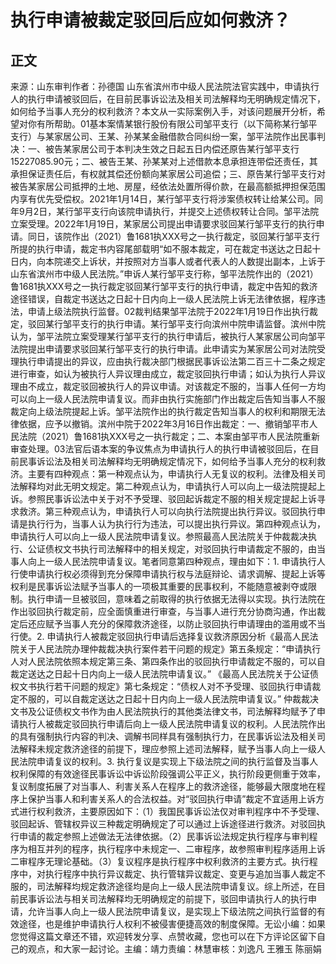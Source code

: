 # 执行申请被裁定驳回后应如何救济？
## 正文
来源：山东审判作者：孙德国 山东省滨州市中级人民法院法官实践中，申请执行人的执行申请被驳回后，在目前民事诉讼法及相关司法解释均无明确规定情况下，如何给予当事人充分的权利救济？本文从一实际案例入手，对该问题展开分析，希望对你有所帮助。01基本案情某银行股份有限公司邹平支行（以下简称某行邹平支行）与某家居公司、王某、孙某某金融借款合同纠纷一案，邹平法院作出民事判决：一、被告某家居公司于本判决生效之日起五日内偿还原告某行邹平支行15227085.90元；二、被告王某、孙某某对上述借款本息承担连带偿还责任，其承担保证责任后，有权就其偿还份额向某家居公司追偿；三、原告某行邹平支行对被告某家居公司抵押的土地、房屋，经依法处置所得价款，在最高额抵押担保范围内享有优先受偿权。2021年1月14日，某行邹平支行将涉案债权转让给某公司。同年9月2日，某行邹平支行向该院申请执行，并提交上述债权转让合同。邹平法院立案受理。2022年1月19日，某家居公司提出申请要求驳回某行邹平支行的执行申请。同日，该院作出（2021）鲁1681执XXX号之一执行裁定，驳回某行邹平支行所提的执行申请，裁定书内容尾部载明“如不服本裁定，可在裁定书送达之日起十日内，向本院递交上诉状，并按照对方当事人或者代表人的人数提出副本，上诉于山东省滨州市中级人民法院。”申诉人某行邹平支行称，邹平法院作出的（2021）鲁1681执XXX号之一执行裁定驳回某行邹平支行的执行申请，裁定中告知的救济途径错误，自裁定书送达之日起十日内向上一级人民法院上诉无法律依据，程序违法，申请上级法院执行监督。02裁判结果邹平法院于2022年1月19日作出执行裁定，驳回某行邹平支行的执行申请。某行邹平支行向滨州中院申请监督。滨州中院认为，邹平法院立案受理某行邹平支行的执行申请后，被执行人某家居公司向邹平法院提出申请要求驳回某行邹平支行的执行申请。此申请实为某家居公司对法院受理执行申请提出的异议，应由执行裁决部门根据民事诉讼法第二百三十二条之规定进行审查，如认为被执行人异议理由成立，裁定驳回执行申请；如认为执行人异议理由不成立，裁定驳回被执行人的异议申请。对该裁定不服的，当事人任何一方均可以向上一级人民法院申请复议。而非由执行实施部门作出裁定后告知当事人不服裁定向上级法院提起上诉。邹平法院作出的执行裁定告知当事人的权利和期限无法律依据，应予以撤销。滨州中院于2022年3月16日作出裁定：一、撤销邹平市人民法院（2021）鲁1681执XXX号之一执行裁定；二、本案由邹平市人民法院重新审查处理。03法官后语本案的争议焦点为申请执行人的执行申请被驳回后，在目前民事诉讼法及相关司法解释均无明确规定情况下，如何给予当事人充分的权利救济。主要有四种观点：第一种观点认为，申请执行人无复议的权利。法律及相关司法解释均对此无明文规定。第二种观点认为，申请执行人可以向上一级法院提起上诉。参照民事诉讼法中关于对不予受理、驳回起诉裁定不服的相关规定提起上诉寻求救济。第三种观点认为，申请执行人可以向执行法院提出执行异议。驳回执行申请是执行行为，当事人认为执行行为违法，可以提出执行异议。第四种观点认为，申请执行人可以向上一级人民法院申请复议。参照最高人民法院关于仲裁裁决执行、公证债权文书执行司法解释中的相关规定，对驳回执行申请裁定不服的，由当事人向上一级人民法院申请复议。笔者同意第四种观点，理由如下：1. 申请执行人行使申请执行权必须得到充分保障申请执行权与法庭辩论、请求调解、提起上诉等权利是民事诉讼法赋予当事人的一项极其重要的民事权利，不能随意被剥夺或限制。执行申请一旦被驳回，意味着之前取得的执行依据无法得以实现。执行法院在作出驳回执行裁定前，应全面慎重进行审查，与当事人进行充分协商沟通，作出裁定后还应赋予当事人充分的保障救济途径，以防止驳回执行申请理由的滥用或不当行使。2. 申请执行人被裁定驳回执行申请后选择复议救济原因分析《最高人民法院关于人民法院办理仲裁裁决执行案件若干问题的规定》第五条规定：“申请执行人对人民法院依照本规定第三条、第四条作出的驳回执行申请裁定不服的，可以自裁定送达之日起十日内向上一级人民法院申请复议。” 《最高人民法院关于公证债权文书执行若干问题的规定》第七条规定：“债权人对不予受理、驳回执行申请裁定不服的，可以自裁定送达之日起十日内向上一级人民法院申请复议。” 仲裁裁决文书及公证债权文书作为由人民法院执行的其他类法律文书，司法解释均赋予了申请执行人被裁定驳回执行申请后向上一级人民法院申请复议的权利。人民法院作出的具有强制执行内容的判决、调解书同样具有强制执行力，在民事诉讼法及相关司法解释未规定救济途径的前提下，理应参照上述司法解释，赋予当事人向上一级人民法院申请复议的权利。3. 执行复议是实现上下级法院之间的执行监督及当事人权利保障的有效途径民事诉讼中诉讼阶段强调公平正义，执行阶段更侧重于效率，复议制度拓展了对当事人、利害关系人在程序上的救济途径，能够最大限度地在程序上保护当事人和利害关系人的合法权益。对“驳回执行申请”裁定不宜适用上诉方式进行权利救济，主要原因如下：（1）我国民事诉讼法仅对审判程序中不予受理、驳回起诉、管辖权异议三种裁定明确规定了可以通过上诉途径进行救济。对驳回执行申请的裁定参照上述做法无法律依据。（2）民事诉讼法规定执行程序与审判程序为相互并列的程序，执行程序中未规定一、二审程序，故参照审判程序适用上诉二审程序无理论基础。（3）复议程序是执行程序中权利救济的主要方式。执行程序中，对执行程序中执行异议裁定、执行管辖异议裁定、变更与追加当事人裁定不服的，司法解释均规定救济途径均是向上一级人民法院申请复议。综上所述，在目前民事诉讼法与相关司法解释均无明确规定的前提下，驳回申请执行人的执行申请，允许当事人向上一级人民法院申请复议，是实现上下级法院之间执行监督的有效途径，也是维护申请执行人权利不被侵害便捷高效的制度保障。无讼小编：如果您觉得这篇文章还不错，欢迎转发分享、点赞收藏，您也可以在下方评论区留下自己的观点，和大家一起讨论。主编：靖力责编：林慧审核：刘逸凡 王雅玉 陈丽娟 